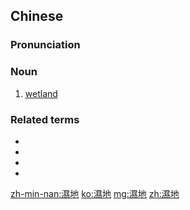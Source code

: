 {{also|湿地}}
==Chinese==
{{zh-forms|s=湿地|t2=溼地}}

===Pronunciation===
{{zh-pron
|m=shīdì
|c=sap1 dei6
|cat=n
}}

===Noun===
{{zh-noun}}

# [[wetland]]

===Related terms===
* {{zh-l|湖泊|tr=húbó|lake}}
* {{zh-l|河流|river}}
* {{zh-l|河漫灘|floodplain}}
* {{zh-l|沼澤|swamp; marsh}}

[[zh-min-nan:濕地]]
[[ko:濕地]]
[[mg:濕地]]
[[zh:濕地]]
